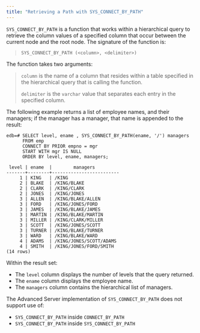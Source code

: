 ```yaml
---
title: "Retrieving a Path with SYS_CONNECT_BY_PATH"
---
```


`SYS_CONNECT_BY_PATH` is a function that works within a hierarchical query to retrieve the column values of a specified column that occur between the current node and the root node. The signature of the function is:

> `SYS_CONNECT_BY_PATH (<column>, <delimiter>)`

The function takes two arguments:

> `column` is the name of a column that resides within a table specified in the hierarchical query that is calling the function.
> 
> `delimiter` is the `varchar` value that separates each entry in the specified column.

The following example returns a list of employee names, and their managers; if the manager has a manager, that name is appended to the result:

``` text
edb=# SELECT level, ename , SYS_CONNECT_BY_PATH(ename, '/') managers
      FROM emp
      CONNECT BY PRIOR empno = mgr
      START WITH mgr IS NULL
      ORDER BY level, ename, managers;

 level | ename  |        managers
-------+--------+-------------------------
     1 | KING   | /KING
     2 | BLAKE  | /KING/BLAKE
     2 | CLARK  | /KING/CLARK
     2 | JONES  | /KING/JONES
     3 | ALLEN  | /KING/BLAKE/ALLEN
     3 | FORD   | /KING/JONES/FORD
     3 | JAMES  | /KING/BLAKE/JAMES
     3 | MARTIN | /KING/BLAKE/MARTIN
     3 | MILLER | /KING/CLARK/MILLER
     3 | SCOTT  | /KING/JONES/SCOTT
     3 | TURNER | /KING/BLAKE/TURNER
     3 | WARD   | /KING/BLAKE/WARD
     4 | ADAMS  | /KING/JONES/SCOTT/ADAMS
     4 | SMITH  | /KING/JONES/FORD/SMITH
(14 rows)
```

Within the result set:

  - The `level` column displays the number of levels that the query returned.
  - The `ename` column displays the employee name.
  - The `managers` column contains the hierarchical list of managers.

The Advanced Server implementation of `SYS_CONNECT_BY_PATH` does not support use of:

  - `SYS_CONNECT_BY_PATH` inside `CONNECT_BY_PATH`
  - `SYS_CONNECT_BY_PATH` inside `SYS_CONNECT_BY_PATH`
